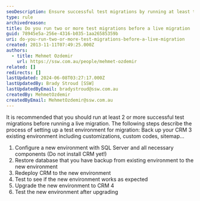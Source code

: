 ```yaml
---
seoDescription: Ensure successful test migrations by running at least two test migrations before a live migration to avoid CRM downtime.
type: rule
archivedreason:
title: Do you run two or more test migrations before a live migration
guid: 78945e5a-256e-4316-b035-1aa26585359b
uri: do-you-run-two-or-more-test-migrations-before-a-live-migration
created: 2013-11-11T07:49:25.000Z
authors:
  - title: Mehmet Ozdemir
    url: https://ssw.com.au/people/mehmet-ozdemir
related: []
redirects: []
lastUpdated: 2024-06-08T03:27:17.000Z
lastUpdatedBy: Brady Stroud [SSW]
lastUpdatedByEmail: bradystroud@ssw.com.au
createdBy: MehmetOzdemir
createdByEmail: MehmetOzdemir@ssw.com.au
---
```


It is recommended that you should run at least 2 or more successful test migrations before running a live migration. The following steps describe the process of setting up a test environment for migration:
Back up your CRM 3 existing environment including customizations, custom codes, sitemap...

1. Configure a new environment with SQL Server and all necessary components (Do not install CRM yet!)
2. Restore database that you have backup from existing environment to the new environment
3. Redeploy CRM to the new environment
4. Test to see if the new environment works as expected
5. Upgrade the new environment to CRM 4
6. Test the new environment after upgrading
